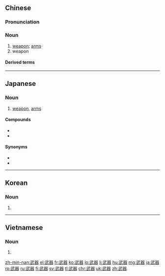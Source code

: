 ==Chinese==
{{zh-forms}}

===Pronunciation===
{{zh-pron
|m=wǔqì
|ma=Zh-wuqì.ogg
|c=mou5 hei3
|h=pfs=vú-hi
|mn=bú-khì
|w=3vu qi
|cat=n
}}

===Noun===
{{zh-noun}}

# [[weapon]]; [[arms]]
# weapon {{gloss|means of gaining an advantage over someone or something}}
#: {{zh-x|思想 武器|''ideological '''weapon'''''}}

====Derived terms====
{{zh-der|化學武器:huàxué wǔqì}}

{{zh-cat|Elementary}}

----

==Japanese==
{{wikipedia|lang=ja}}
{{ja-kanjitab|ぶ|き|yomi=on}}

===Noun===
{{ja-noun|ぶき}}

# {{lb|ja|weapons|sort=ぶ}} [[weapon]], [[arms]]

====Compounds====
* {{ja-r|武器術|ぶきじゅつ}}
* {{ja-r|隠し武器|かくしぶき}}

====Synonyms====
* {{ja-r|仗|つわもの}}
* {{ja-r|兵器|へいき}}

----

==Korean==
{{ko-hanjatab}}

===Noun===
{{ko-noun|hj|hangeul=무기}}

# {{hanja form of|무기|[[weapon]], [[arms]]}}

----

==Vietnamese==
{{vi-hantutab}}

===Noun===
{{vi-hantu}}

# {{han tu form of|vũ khí|[[weapon]], [[arms]]}}

[[zh-min-nan:武器]]
[[el:武器]]
[[fr:武器]]
[[ko:武器]]
[[lo:武器]]
[[li:武器]]
[[hu:武器]]
[[mg:武器]]
[[ja:武器]]
[[ro:武器]]
[[ru:武器]]
[[fi:武器]]
[[sv:武器]]
[[tl:武器]]
[[chr:武器]]
[[uk:武器]]
[[zh:武器]]